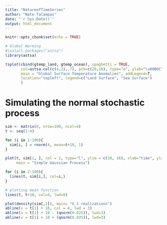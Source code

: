 ---
title: "NatureofTimeSeries"
author: "Nate Talampas"
date: "`r Sys.Date()`"
output: html_document
---

```{r setup, include=FALSE}
knitr::opts_chunk$set(echo = TRUE)
```

```{r}
# Global Warming
#install.packages("astsa")
library(astsa)

tsplot(cbind(gtemp_land, gtemp_ocean), spaghetti = TRUE,
       col=astsa.col(c(4,2),.7), pch=c(20,18), type="o", ylab="\u00B0C",
       main = "Global Surface Temperature Anomalies", addLegend=T,
       location="topleft", legend=c("Land Surface", "Sea Surface")
       )

```

# Simulating the normal stochastic process

```{r}
sim <- matrix(0, nrow=100, ncol=4)
t <- seq(1:4)

for (i in 1:100){
  sim[i, ] = rnorm(4, mean=t+10, 1)
}
```

```{r}
plot(t, sim[1, ], col = 2, type="l", ylim = c(10, 16), xlab="time", ylab="X",
     main = "Simple Gaussian Process")

for (i in 2:100){
  lines(t, sim[i,], col=i,)
}

# plotting mean function
lines(t, t+10, col=4, lwd=8)
```

```{r}
plot(density(sim[,1]), main= "X_1 realizations")
abline(v = t[1] + 10, col = 4, lwd = 3)
abline(v = t[1] + 10 - (qnorm(0.025)), lwd=3)
abline(v = t[1] + 10 + (qnorm(0.025)), lwd=3)
```






